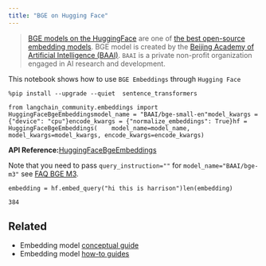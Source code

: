 ```yaml
---
title: "BGE on Hugging Face"
---
```


> [BGE models on the HuggingFace](https://huggingface.co/BAAI/bge-large-en-v1.5) are one of [the best open-source embedding models](https://huggingface.co/spaces/mteb/leaderboard). BGE model is created by the [Beijing Academy of Artificial Intelligence (BAAI)](https://en.wikipedia.org/wiki/Beijing_Academy_of_Artificial_Intelligence). `BAAI` is a private non-profit organization engaged in AI research and development.

This notebook shows how to use `BGE Embeddings` through `Hugging Face`

```
%pip install --upgrade --quiet  sentence_transformers
```

```
from langchain_community.embeddings import HuggingFaceBgeEmbeddingsmodel_name = "BAAI/bge-small-en"model_kwargs = {"device": "cpu"}encode_kwargs = {"normalize_embeddings": True}hf = HuggingFaceBgeEmbeddings(    model_name=model_name, model_kwargs=model_kwargs, encode_kwargs=encode_kwargs)
```

**API Reference:**[HuggingFaceBgeEmbeddings](https://python.langchain.com/api_reference/community/embeddings/langchain_community.embeddings.huggingface.HuggingFaceBgeEmbeddings.html)

Note that you need to pass `query_instruction=""` for `model_name="BAAI/bge-m3"` see [FAQ BGE M3](https://huggingface.co/BAAI/bge-m3#faq).

```
embedding = hf.embed_query("hi this is harrison")len(embedding)
```

```
384
```

## Related

* Embedding model [conceptual guide](/src/oss/concepts/embedding_models)
* Embedding model [how-to guides](/src/oss/how_to/#embedding-models)
